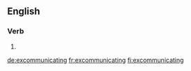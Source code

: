 ==English==

===Verb===
{{head|en|present participle}}

# {{present participle of|excommunicate|lang=en|nocat=1}}

[[de:excommunicating]]
[[fr:excommunicating]]
[[fi:excommunicating]]
